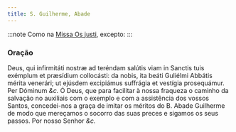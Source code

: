 ```yaml
---
title: S. Guilherme, Abade
---
```


:::note
Como na [Missa Os justi](../comum/16abades), excepto:
:::

### Oração

<div class="grid grid-cols-2 gap-5">
  <span class="text-justify">
    Deus, qui infirmitáti nostræ ad teréndam salútis viam in Sanctis tuis
    exémplum et præsídium collocásti: da nobis, ita beáti Guliélmi Abbátis
    mérita venerári; ut ejúsdem excipiámus suffrágia et vestígia prosequámur.
    Per Dóminum <em>&c.</em>
  </span>
  <span class="text-justify">
    Ó Deus, que para facilitar à nossa fraqueza o caminho da salvação no
    auxiliais com o exemplo e com a assistência dos vossos Santos, concedei-nos
    a graça de imitar os méritos do B. Abade Guilherme de modo que mereçamos o
    socorro das suas preces e sigamos os seus passos. Por nosso Senhor
    <em>&c.</em>
  </span>
</div>
